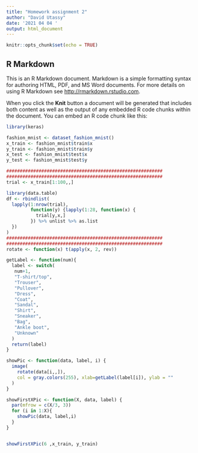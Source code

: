 ```yaml
---
title: "Homework assignment 2"
author: "David Utassy"
date: '2021 04 04 '
output: html_document
---
```


```r
knitr::opts_chunk$set(echo = TRUE)
```

## R Markdown

This is an R Markdown document. Markdown is a simple formatting syntax for authoring HTML, PDF, and MS Word documents. For more details on using R Markdown see <http://rmarkdown.rstudio.com>.

When you click the **Knit** button a document will be generated that includes both content as well as the output of any embedded R code chunks within the document. You can embed an R code chunk like this:

```r
library(keras)
```

```r
fashion_mnist <- dataset_fashion_mnist()
x_train <- fashion_mnist$train$x
y_train <- fashion_mnist$train$y
x_test <- fashion_mnist$test$x
y_test <- fashion_mnist$test$y
```

```r
##########################################################
##########################################################
trial <- x_train[1:100,,]

library(data.table)
df <- rbindlist(
  lapply(1:nrow(trial),
         function(y) {lapply(1:28, function(x) {
           trial[y,x,]
         }) %>% unlist %>% as.list
  })
)
##########################################################
##########################################################
rotate <- function(x) t(apply(x, 2, rev))

getLabel <- function(num){
  label <- switch(
   num+1,
   "T-shirt/top",
   "Trouser",
   "Pullover",
   "Dress",
   "Coat",
   "Sandal",
   "Shirt",
   "Sneaker",
   "Bag",
   "Ankle boot",
   "Unknown"
  )
  return(label)
}

showPic <- function(data, label, i) {
  image(
    rotate(data[i,,]),
    col = gray.colors(255), xlab=getLabel(label[i]), ylab = ""
  )
}

showFirstXPic <- function(X, data, label) {
  par(mfrow = c(X/3, 3))
  for (i in 1:X){
    showPic(data, label,i)
  }
}


showFirstXPic(6 ,x_train, y_train)
```
